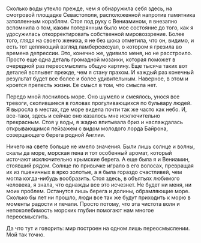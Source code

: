 # &nbsp; {#chapter-27}

Сколько воды утекло прежде, чем я обнаружила себя здесь, на смотровой площадке Севастополя, расположенной напротив памятника затопленным кораблям. Стоя под руку с Вениамином, я внезапно вспомнила о том, каким потерянным было мое состояние до того, как я удосужилась откорректировать собственной мировоззрение. Более того, глядя на своего жениха, я не без шока отметила, что он, видимо, и есть тот цепляющий взгляд ламберсексуал, о котором я грезила во времена депрессии. Это, конечно же, удивило меня, но не расстроило. Просто еще одна деталь громадной мозаики, которая поможет в очередной раз переосмыслить общую картину. Еще тысяча таких вот деталей всплывет прежде, чем я стану прахом. И каждый раз конечный результат будет все более и более удивительным. Наверное, в этом и кроется прелесть жизни. Ее смысл в том, что смысла нет.

Передо мной лоснилось море. Оно шумело и смеялось, унося все тревоги, скопившиеся в головах прогуливающихся по бульвару людей. Я выросла в местах, где море видела почти так же часто как небо. И, все-таки, здесь и сейчас оно казалось мне исключительно прекрасным. Стоя у воды, я жадно впитывала бриз и наслаждалась открывающимся пейзажем с видом молодого лорда Байрона, созерцающего берега родной Англии.

Ничего на свете больше не имело значения. Были лишь солнце и волны, скалы да море, морская пена и тот особенный аромат, который источают исключительно крымские берега. А еще была я и Вениамин, стоявший рядом. Солнце по привычке играло в его волосах, превращая их из пшеничных в ярко золотые, а я была гораздо счастливей, чем могла когда-нибудь вообразить. Стоя здесь, в объятьях любимого человека, я знала, что однажды все это исчезнет. Не будет ни меня, ни моих проблем. Останутся лишь берега и долины, обрамляющие море. Сколько бы лет ни прошло, люди все так же будут приходить к морю в моменты радости и печали. Просто потому, что эта чистота волн и непоколебимость морских глубин помогают нам многое переосмыслить.

Да что тут и говорить: мир построен на одном лишь переосмыслении. Мой так точно.

